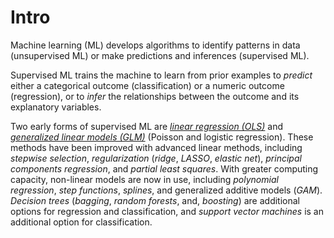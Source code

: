# Intro {-}

Machine learning (ML) develops algorithms to identify patterns in data (unsupervised ML) or make predictions and inferences (supervised ML). 

Supervised ML trains the machine to learn from prior examples to *predict* either a categorical outcome (classification) or a numeric outcome (regression), or to *infer* the relationships between the outcome and its explanatory variables.  

Two early forms of supervised ML are *[linear regression (OLS)](http://rpubs.com/mpfoley73/527767)* and *[generalized linear models (GLM)](http://rpubs.com/mpfoley73/527573)* (Poisson and logistic regression).  These methods have been improved with advanced linear methods, including *stepwise selection*, *regularization* (*ridge*, *LASSO*, *elastic net*), *principal components regression*, and *partial least squares*.  With greater computing capacity, non-linear models are now in use, including *polynomial regression*, *step functions*, *splines*, and generalized additive models (*GAM*).  *Decision trees* (*bagging*, *random forests*, and, *boosting*) are additional options for regression and classification, and *support vector machines* is an additional option for classification.
